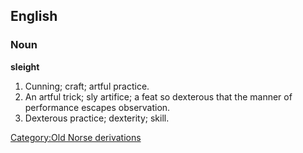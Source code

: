 ==English==

===Noun===

'''sleight'''

#Cunning; craft; artful practice.
#An artful trick; sly artifice; a feat so dexterous that the manner of performance escapes observation.
#Dexterous practice; dexterity; skill.
[[Category:Old Norse derivations]]